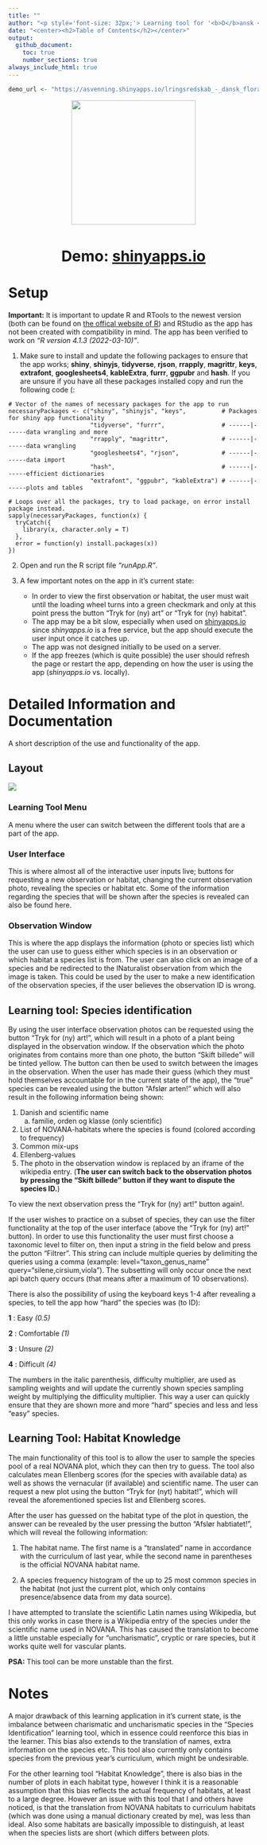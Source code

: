 ```yaml
---
title: ""
author: "<p style='font-size: 32px;'> Learning tool for '<b>D</b>ansk <b>F</b>lora og <b>V</b>egetationsøkologi' (<b>DFV</b>)<p>"
date: "<center><h2>Table of Contents</h2></center>"
output: 
  github_document:
    toc: true
    number_sections: true
always_include_html: true
---
```


```r
demo_url <- "https://asvenning.shinyapps.io/lringsredskab_-_dansk_flora_og_vegetationskologi/?_ga=2.117524928.852255328.1662635286-946788904.1657455478"
```

<center><img src="https://github.com/asgersvenning/Dansk-Flora-App/blob/7e1e76d32a19635dcc2a007430eac904a7e9bb57/readme_files/learnDFV_Sticker.png?raw=true" width="250px"></center>

<br>

<center>
  <div style="font-size: 30px; font-weight: bold;">Demo: [shinyapps.io](`r demo_url`)</div> 
</center>

# Setup

**Important:** It is important to update R and RTools to the newest version (both can be found on [the offical website of R](https://www.r-project.org/)) and RStudio as the app has not been created with compatibility in mind. The app has been verified to work on *"R version 4.1.3 (2022-03-10)"*.

1)  Make sure to install and update the following packages to ensure that the app works; **shiny**, **shinyjs**, **tidyverse**, **rjson**, **rrapply**, **magrittr**, **keys**, **extrafont**, **googlesheets4**, **kableExtra**, **furrr**, **ggpubr** and **hash**. If you are unsure if you have all these packages installed copy and run the following code (:

<!-- -->

    # Vector of the names of necessary packages for the app to run
    necessaryPackages <- c("shiny", "shinyjs", "keys",          # Packages for shiny app functionality
                           "tidyverse", "furrr",                # ------|------data wrangling and more 
                           "rrapply", "magrittr",               # ------|------data wrangling
                           "googlesheets4", "rjson",            # ------|------data import
                           "hash",                              # ------|------efficient dictionaries
                           "extrafont", "ggpubr", "kableExtra") # ------|------plots and tables

    # Loops over all the packages, try to load package, on error install package instead.
    sapply(necessaryPackages, function(x) {
      tryCatch({
        library(x, character.only = T)
      },
      error = function(y) install.packages(x))
    })

2)  Open and run the R script file *"runApp.R"*.

3)  A few important notes on the app in it's current state:

    -   In order to view the first observation or habitat, the user must wait until the loading wheel turns into a green checkmark and only at this point press the button "Tryk for (ny) art" or "Tryk for (ny) habitat".
    -   The app may be a bit slow, especially when used on [shinyapps.io](https://asvenning.shinyapps.io/lringsredskab_-_dansk_flora_og_vegetationskologi/?_ga=2.117524928.852255328.1662635286-946788904.1657455478) since *shinyapps.io* is a free service, but the app should execute the user input once it catches up.
    -   The app was not designed initially to be used on a server.
    -   If the app freezes (which is quite possible) the user should refresh the page or restart the app, depending on how the user is using the app (*shinyapps.io* vs. locally).

# Detailed Information and Documentation

A short description of the use and functionality of the app.

## Layout

![](readme_files/appLayout.jpg)

### Learning Tool Menu

A menu where the user can switch between the different tools that are a part of the app.

### User Interface

This is where almost all of the interactive user inputs live; buttons for requesting a new observation or habitat, changing the current observation photo, revealing the species or habitat etc. Some of the information regarding the species that will be shown after the species is revealed can also be found here.

### Observation Window

This is where the app displays the information (photo or species list) which the user can use to guess either which species is in an observation or which habitat a species list is from. The user can also click on an image of a species and be redirected to the INaturalist observation from which the image is taken. This could be used by the user to make a new identification of the observation species, if the user believes the observation ID is wrong.

## Learning tool: Species identification

By using the user interface observation photos can be requested using the button "Tryk for (ny) art!", which will result in a photo of a plant being displayed in the observation window. If the observation which the photo originates from contains more than one photo, the button "Skift billede" will be tinted yellow. The button can then be used to switch between the images in the observation. When the user has made their guess (which they must hold themselves accountable for in the current state of the app), the "true" species can be revealed using the button "Afslør arten!" which will also result in the following information being shown:

1)  Danish and scientific name
    a.  familie, orden og klasse (only scientific)
2)  List of NOVANA-habitats where the species is found (colored according to frequency)
3)  Common mix-ups
4)  Ellenberg-values
5)  The photo in the observation window is replaced by an iframe of the wikipedia entry. (**The user can switch back to the observation photos by pressing the "Skift billede" button if they want to dispute the species ID.**)

To view the next observation press the "Tryk for (ny) art!" button again!.

If the user wishes to practice on a subset of species, they can use the filter functionality at the top of the user interface (above the "Tryk for (ny) art!" button). In order to use this functionality the user must first choose a taxonomic level to filter on, then input a string in the field below and press the putton "Filtrer". This string can include multiple queries by delimiting the queries using a comma (example: level="taxon_genus_name" query="silene,cirsium,viola"). The subsetting will only occur once the next api batch query occurs (that means after a maximum of 10 observations).

There is also the possibility of using the keyboard keys 1-4 after revealing a species, to tell the app how "hard" the species was (to ID):

**1** : Easy *(0.5)*

**2** : Comfortable *(1)*

**3** : Unsure *(2)*

**4** : Difficult *(4)*

The numbers in the italic parenthesis, difficulty multiplier, are used as sampling weights and will update the currently shown species sampling weight by multiplying the difficulity multiplier. This way a user can quickly ensure that they are shown more and more "hard" species and less and less "easy" species.

## Learning Tool: Habitat Knowledge

The main functionality of this tool is to allow the user to sample the species pool of a real NOVANA plot, which they can then try to guess. The tool also calculates mean Ellenberg scores (for the species with available data) as well as shows the vernacular (if available) and scientific name. The user can request a new plot using the button "Tryk for (nyt) habitat!", which will reveal the aforementioned species list and Ellenberg scores.

After the user has guessed on the habitat type of the plot in question, the answer can be revealed by the user pressing the button "Afslør habtiatet!", which will reveal the following information:

1)  The habitat name. The first name is a "translated" name in accordance with the curriculum of last year, while the second name in parentheses is the official NOVANA habitat name.

2)  A species frequency histogram of the up to 25 most common species in the habitat (not just the current plot, which only contains presence/absence data from my data source).

I have attempted to translate the scientific Latin names using Wikipedia, but this only works in case there is a Wikipedia entry of the species under the scientific name used in NOVANA. This has caused the translation to become a little unstable especially for "uncharismatic", cryptic or rare species, but it works quite well for vascular plants.

**PSA:** This tool can be more unstable than the first.

# Notes

A major drawback of this learning application in it's current state, is the imbalance between charismatic and uncharismatic species in the "Species Identification" learning tool, which in essence could reenforce this bias in the learner. This bias also extends to the translation of names, extra information on the species etc. This tool also currently only contains species from the previous year's curriculum, which might be undesirable.

For the other learning tool "Habitat Knowledge", there is also bias in the number of plots in each habitat type, however I think it is a reasonable assumption that this bias reflects the actual frequency of habitats, at least to a large degree. However an issue with this tool that I and others have noticed, is that the translation from NOVANA habitats to curriculum habitats (which was done using a manual dictionary created by me), was less than ideal. Also some habitats are basically impossible to distinguish, at least when the species lists are short (which differs between plots.
